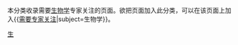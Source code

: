 {{Parent monthly clean up category}}

本分类收录需要[[生物学|生物学]]专家关注的页面。欲把页面加入此分类，可以在该页面上加入<nowiki>{{</nowiki>[[模板:需要专家关注|需要专家关注]]<nowiki>|subject=生物学}}</nowiki>。

[[分类:需要生命科学专家关注的页面|生]]